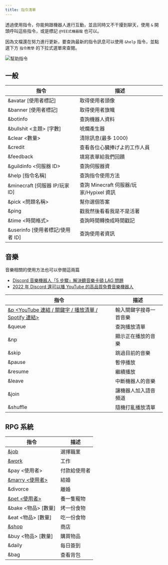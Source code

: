 ```yaml
---
title: 指令清單
---
```


透過使用指令，你能夠跟機器人進行互動，並且同時又不干擾到聊天，使用 `&` 開頭呼叫這些指令，或是標記 `@YEE式機器龍` 也可以。

因為文檔還在努力進行更新，要查詢最新的指令訊息可以使用 `&help` 指令，並點選下方 `指令教學` 的下拉式選單來查閱。

![幫助指令](/docs/commands/help.png)

## 一般

| 指令                             | 描述                                    |
| -------------------------------- | --------------------------------------- |
| &avatar [使用者標記]             | 取得使用者頭像                          |
| &banner [使用者標記]             | 取得使用者旗幟                          |
| &botinfo                         | 查詢機器人資料                          |
| &bullshit \<主題> [字數]         | 唬爛產生器                              |
| &clear \<數量>                   | 清除訊息(最多 1000)                     |
| &credit                          | 查看各位心臓捧げよ的工作人員            |
| &feedback                        | 填寫表單給我們回饋                      |
| &guildinfo \<伺服器 ID>          | 查詢伺服器資                            |
| &help [指令名稱]                 | 查詢指令使用方法                        |
| &minecraft [伺服器 IP/玩家 ID]   | 查詢 Minecraft 伺服器/玩家/Hypixel 資訊 |
| &pick \<問題名稱>                | 幫你選個答案                            |
| &ping                            | 戳我然後看看我是不是活著                |
| &time \<時間格式>                | 查詢時間轉換成時間戳記                  |
| &userinfo [使用者標記/使用者 ID] | 查詢使用者資訊                          |

<Adsense />

## 音樂

音樂相關的使用方法也可以參閱這兩篇

- [Discord 音樂機器人「5 步驟」解決聽音樂卡頓 LAG 問題](/blog/fix-music-lag/)
- [2022 年 Discord 還可以播 YouTube 的高品質免費音樂機器人](/blog/how-to-invite-bot/)

| 指令                                                                              | 描述                   |
| --------------------------------------------------------------------------------- | ---------------------- |
| [&p \<YouTube 連結 / 關鍵字 / 播放清單 / Spotify 連結>](/blog/how-to-invite-bot/) | 輸入關鍵字搜尋一首音樂 |
| &queue                                                                            | 查詢播放清單           |
| &np                                                                               | 顯示正在播放的音樂     |
| &skip                                                                             | 跳過目前的音樂         |
| &pause                                                                            | 暫停播放               |
| &resume                                                                           | 繼續播放               |
| &leave                                                                            | 中斷機器人的音樂       |
| &join                                                                             | 讓機器人加入語音頻道   |
| &shuffle                                                                          | 隨機打亂播放清單       |

## RPG 系統

| 指令                                | 描述         |
| ----------------------------------- | ------------ |
| [&job](/docs/rpg/#取得工作)         | 選擇職業     |
| [&work](/docs/rpg/#開始工作)        | 工作         |
| &pay \<使用者>                      | 付款給使用者 |
| [&marry \<使用者>](/docs/rpg/#結婚) | 結婚         |
| &divorce                            | 離婚         |
| [&pet \<使用者>](/docs/rpg/#養寵物) | 養一隻寵物   |
| &bake \<物品> [數量]                | 烤一份食物   |
| &eat \<物品> [數量]                 | 吃一份食物   |
| [&shop](/docs/rpg/#商店)            | 商店         |
| &buy \<物品> [數量]                 | 購買物品     |
| &daily                              | 每日簽到     |
| &bag                                | 查看背包     |

<Adsense />
